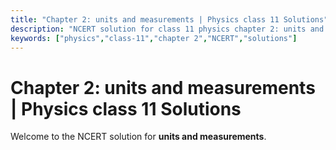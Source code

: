 ```yaml
---
title: "Chapter 2: units and measurements | Physics class 11 Solutions"
description: "NCERT solution for class 11 physics chapter 2: units and measurements."
keywords: ["physics","class-11","chapter 2","NCERT","solutions"]
---
```


# Chapter 2: units and measurements | Physics class 11 Solutions

Welcome to the NCERT solution for **units and measurements**.
